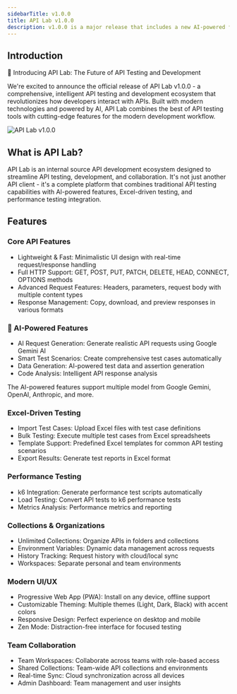 ```yaml
---
sidebarTitle: v1.0.0
title: API Lab v1.0.0
description: v1.0.0 is a major release that includes a new AI-powered features.
---
```


## Introduction
🚀 Introducing API Lab: The Future of API Testing and Development

We're excited to announce the official release of API Lab v1.0.0 - a comprehensive, intelligent API testing and development ecosystem that revolutionizes how developers interact with APIs. Built with modern technologies and powered by AI, API Lab combines the best of API testing tools with cutting-edge features for the modern development workflow.

<Frame>
  <img src="/images/blog/apilab-v1.0.0.png" alt="API Lab v1.0.0" style={{ borderRadius: '0.5rem' }} />
</Frame>

## What is API Lab?

API Lab is an internal source API development ecosystem designed to streamline API testing, development, and collaboration. It's not just another API client - it's a complete platform that combines traditional API testing capabilities with AI-powered features, Excel-driven testing, and performance testing integration.

## Features

### Core API Features

- Lightweight & Fast: Minimalistic UI design with real-time request/response handling
- Full HTTP Support: GET, POST, PUT, PATCH, DELETE, HEAD, CONNECT, OPTIONS methods
- Advanced Request Features: Headers, parameters, request body with multiple content types
- Response Management: Copy, download, and preview responses in various formats

### 🤖 AI-Powered Features

- AI Request Generation: Generate realistic API requests using Google Gemini AI
- Smart Test Scenarios: Create comprehensive test cases automatically
- Data Generation: AI-powered test data and assertion generation
- Code Analysis: Intelligent API response analysis

<Tip>
  The AI-powered features support multiple model from Google Gemini, OpenAI, Anthropic, and more.
</Tip>

### Excel-Driven Testing

- Import Test Cases: Upload Excel files with test case definitions
- Bulk Testing: Execute multiple test cases from Excel spreadsheets
- Template Support: Predefined Excel templates for common API testing scenarios
- Export Results: Generate test reports in Excel format

### Performance Testing

- k6 Integration: Generate performance test scripts automatically
- Load Testing: Convert API tests to k6 performance tests
- Metrics Analysis: Performance metrics and reporting

### Collections & Organizations

- Unlimited Collections: Organize APIs in folders and collections
- Environment Variables: Dynamic data management across requests
- History Tracking: Request history with cloud/local sync
- Workspaces: Separate personal and team environments

### Modern UI/UX

- Progressive Web App (PWA): Install on any device, offline support
- Customizable Theming: Multiple themes (Light, Dark, Black) with accent colors
- Responsive Design: Perfect experience on desktop and mobile
- Zen Mode: Distraction-free interface for focused testing

### Team Collaboration

- Team Workspaces: Collaborate across teams with role-based access
- Shared Collections: Team-wide API collections and environments
- Real-time Sync: Cloud synchronization across all devices
- Admin Dashboard: Team management and user insights
